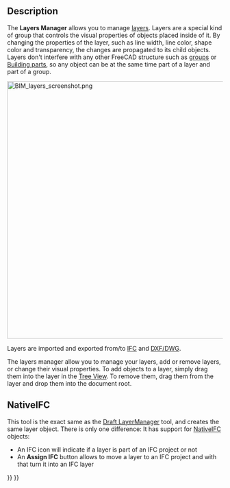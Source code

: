 <languages/>

{{Docnav
|[[BIM_Classification|Classification]]
|[[BIM_Material|Materials]]
|[[BIM_Workbench|BIM]]
|IconL=BIM_Classification.svg
|IconR=BIM_Material.svg
|IconC=Workbench_BIM.svg
}}

{{GuiCommand
|Name=BIM Layers
|MenuLocation=Manage → Manage Layers
|Workbenches=[[BIM_Workbench|BIM]]
}}

==Description==

The '''Layers Manager''' allows you to manage [[Draft_Layer|layers]]. Layers are a special kind of group that controls the visual properties of objects placed inside of it. By changing the properties of the layer, such as line width, line color, shape color and transparency, the changes are propagated to its child objects. Layers don't interfere with any other FreeCAD structure such as [[Std_Group|groups]] or [[Arch_BuildingPart|Building parts]], so any object can be at the same time part of a layer and part of a group.

[[Image:BIM_layers_screenshot.png|600px]]
{{Caption|Layers Manager}}

Layers are imported and exported from/to [[Arch_IFC|IFC]] and [[Draft_DXF|DXF/DWG]].

The layers manager allow you to manage your layers, add or remove layers, or change their visual properties. To add objects to a layer, simply drag them into the layer in the [[Tree_View|Tree View]]. To remove them, drag them from the layer and drop them into the document root.

==NativeIFC==

This tool is the exact same as the [[Draft LayerManager]] tool, and creates the same layer object. There is only one difference: It has support for [[NativeIFC]] objects:

* An IFC icon will indicate if a layer is part of an IFC project or not
* An '''Assign IFC''' button allows to move a layer to an IFC project and with that turn it into an IFC layer


{{Docnav
|[[BIM_Classification|Classification]]
|[[BIM_Material|Material]]
|[[BIM_Workbench|BIM]]
|IconL=BIM_Classification.svg
|IconR=BIM_Material.svg
|IconC=Workbench_BIM.svg
}}

{{BIM_Tools_navi{{#translation:}}}}
{{Userdocnavi{{#translation:}}}}